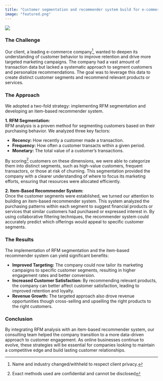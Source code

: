 ```yaml
---
title: "Customer segmentation and recommender system build for e-commerce company"  
image: "featured.png"  
---
```


![](featured.png)

### The Challenge

Our client, a leading e-commerce company[^1], wanted to deepen its understanding of customer behavior to improve retention and drive more targeted marketing campaigns. The company had a vast amount of transaction data but lacked a systematic approach to segment customers and personalize recommendations. The goal was to leverage this data to create distinct customer segments and recommend relevant products or services.

### The Approach

We adopted a two-fold strategy: implementing RFM segmentation and developing an item-based recommender system.

**1. RFM Segmentation:**  
RFM analysis is a proven method for segmenting customers based on their purchasing behavior. We analyzed three key factors:

- **Recency:** How recently a customer made a transaction.
- **Frequency:** How often a customer transacts within a given period.
- **Monetary:** The total value of a customer’s transactions.

By scoring[^2] customers on these dimensions, we were able to categorize them into distinct segments, such as high-value customers, frequent transactors, or those at risk of churning. This segmentation provided the company with a clearer understanding of where to focus its marketing efforts, ensuring that resources were allocated efficiently.

**2. Item-Based Recommender System:**  
Once the customer segments were established, we turned our attention to building an item-based recommender system. This system analyzed the purchasing patterns within each segment to suggest financial products or services that similar customers had purchased or expressed interest in. By using collaborative filtering techniques, the recommender system could accurately predict which offerings would appeal to specific customer segments.

### The Results

The implementation of RFM segmentation and the item-based recommender system can yield significant benefits:

- **Improved Targeting:** The company could now tailor its marketing campaigns to specific customer segments, resulting in higher engagement rates and better conversion.
- **Increased Customer Satisfaction:** By recommending relevant products, the company can better affect customer satisfaction, leading to improved retention and loyalty.
- **Revenue Growth:** The targeted approach also drove revenue opportunities though cross-selling and upselling the right products to the right customers.  

### Conclusion

By integrating RFM analysis with an item-based recommender system, our consulting team helped the company transition to a more data-driven approach to customer engagement. As online businesses continue to evolve, these strategies will be essential for companies looking to maintain a competitive edge and build lasting customer relationships.  

[^1]: Name and industry changed/withheld to respect client privacy.  
[^2]: Exact methods used are confidential and cannot be disclosed   